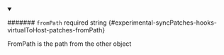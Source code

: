 
<details className="config-field" data-expandable="false" open>
<summary>

####### `fromPath` <span className="config-field-required" data-required="false">required</span> <span className="config-field-type">string</span> <span className="config-field-default"></span> <span className="config-field-enum"></span> {#experimental-syncPatches-hooks-virtualToHost-patches-fromPath}

FromPath is the path from the other object

</summary>



</details>
